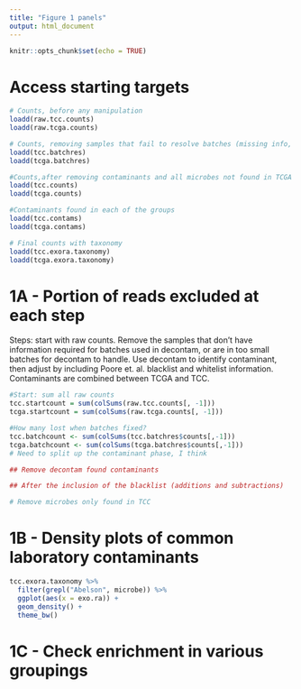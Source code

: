 ```yaml
---
title: "Figure 1 panels"
output: html_document
---
```


```r
knitr::opts_chunk$set(echo = TRUE)
```

# Access starting targets

```r
# Counts, before any manipulation
loadd(raw.tcc.counts)
loadd(raw.tcga.counts)

# Counts, removing samples that fail to resolve batches (missing info, etc.)
loadd(tcc.batchres)
loadd(tcga.batchres)

#Counts,after removing contaminants and all microbes not found in TCGA
loadd(tcc.counts)
loadd(tcga.counts)

#Contaminants found in each of the groups
loadd(tcc.contams)
loadd(tcga.contams)

# Final counts with taxonomy
loadd(tcc.exora.taxonomy)
loadd(tcga.exora.taxonomy)
```

# 1A - Portion of reads excluded at each step

Steps: start with raw counts. Remove the samples that don't have information required for batches used in decontam, or are in too small batches for decontam to handle. Use decontam to identify contaminant, then adjust by including Poore et. al. blacklist and whitelist information. Contaminants are combined between TCGA and TCC.
```r
#Start: sum all raw counts
tcc.startcount = sum(colSums(raw.tcc.counts[, -1]))
tcga.startcount = sum(colSums(raw.tcga.counts[, -1]))

#How many lost when batches fixed?
tcc.batchcount <- sum(colSums(tcc.batchres$counts[,-1]))
tcga.batchcount <- sum(colSums(tcga.batchres$counts[,-1]))
# Need to split up the contaminant phase, I think

## Remove decontam found contaminants

## After the inclusion of the blacklist (additions and subtractions)

# Remove microbes only found in TCC

```

# 1B - Density plots of common laboratory contaminants

```r
tcc.exora.taxonomy %>%
  filter(grepl("Abelson", microbe)) %>%
  ggplot(aes(x = exo.ra)) +
  geom_density() +
  theme_bw()
```

# 1C - Check enrichment in various groupings
